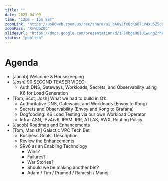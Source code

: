 ```yaml
---
title: ""
date: 2025-04-09
time: "12pm - 1pm EST"
zoomLink: "https://us06web.zoom.us/rec/share/u1_bAKyZfxQcKo87LV4xu5Z5oorPRoQ9kuG17h_t_J186fdSVTlfTP_1crduGquv.OhL41fV3EIaPmgjO"
zoomPass: "Rv%UbZ0C"
slidesUrl: "https://docs.google.com/presentation/d/1FFXbgeU0IU1wungZrh6gmMasFfLR7p7_PZMOrCMTpNc/edit#slide=id.g34705669a75_0_25"
status: "publish"
---
```


# Agenda
- [Jacob] Welcome & Housekeeping
- [Josh] 90 SECOND TEASER VIDEO:  
  - Auth DNS, Gateways, Workloads, Secrets, and Observability using K6 for Load Generation
- [Tom, Scot, Josh] What we had to build in Q1:
  - Authoritative DNS, Gateways, and Workloads (Envoy to Kong)
  - Secrets and Observability (Envoy and Kong to Grafana)
  - Dogfooding: K6 Load Testing via our own Workload Operator
  - Infra: ASN, IPv4/v6, IPAM, IRR, ATLAS, AWX, Routing Policy
- [Jacob] Roadmap and Enhancements 
- [Tom, Manish] Galactic VPC Tech Bet
  - Business Goals: Description
  - Review the Enhancements
  - SRv6 as an Enabling Technology
    - Wins?
    - Failures?
    - War Stories?
    - Should we be making another bet?
    - Adam / Tim / Pramod / Ramesh / Manoj